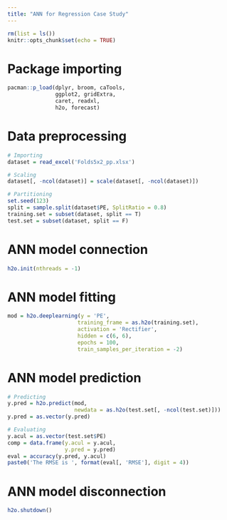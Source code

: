 ```yaml
---
title: "ANN for Regression Case Study"
---
```


```r
rm(list = ls())
knitr::opts_chunk$set(echo = TRUE)
```

# Package importing
```r
pacman::p_load(dplyr, broom, caTools, 
               ggplot2, gridExtra, 
               caret, readxl,
               h2o, forecast)
```

# Data preprocessing
```r
# Importing
dataset = read_excel('Folds5x2_pp.xlsx')

# Scaling
dataset[, -ncol(dataset)] = scale(dataset[, -ncol(dataset)])

# Partitioning
set.seed(123)
split = sample.split(dataset$PE, SplitRatio = 0.8)
training.set = subset(dataset, split == T)
test.set = subset(dataset, split == F)
```

# ANN model connection
```r
h2o.init(nthreads = -1)
```

# ANN model fitting
```r
mod = h2o.deeplearning(y = 'PE',
                      training_frame = as.h2o(training.set),
                      activation = 'Rectifier',
                      hidden = c(6, 6),
                      epochs = 100,
                      train_samples_per_iteration = -2)
```

# ANN model prediction
```r
# Predicting
y.pred = h2o.predict(mod,
                     newdata = as.h2o(test.set[, -ncol(test.set)]))
y.pred = as.vector(y.pred)

# Evaluating
y.acul = as.vector(test.set$PE)
comp = data.frame(y.acul = y.acul,
                  y.pred = y.pred)
eval = accuracy(y.pred, y.acul)
paste0('The RMSE is ', format(eval[, 'RMSE'], digit = 4))
```

# ANN model disconnection
```r
h2o.shutdown()
```
